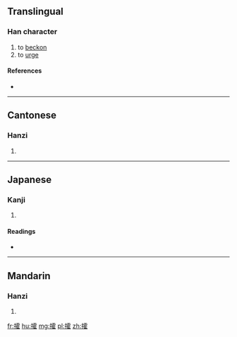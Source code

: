==Translingual==

===Han character===
{{Han char|rn=64|rad=手|as=16|sn=19|four=5101<sub>4</sub>|canj=手一月土 (QMBG)|ids=⿰[[扌]][[霍]]}}

# to [[beckon]]
# to [[urge]]

====References====
* {{Han ref|kx=0462.230|dkj=12951|dj=0811.230|hdz=31982.110|uh=6509|ud=25865|bh=F245|bd=62021}}

----

==Cantonese==

===Hanzi===
{{yue-hanzi|jyut=[[fok3]]|y=fok3}}

# {{defn|lang=yue|sort=手16}}

----

==Japanese==

===Kanji===
{{ja-kanji|grade=|rs=手16}}

# {{defn|lang=ja|sort=手16}}

====Readings====
* {{ja-readings|on=[[かく]] (kaku)|kun=}}

----

==Mandarin==

===Hanzi===
{{cmn-hanzi|pin=[[huò]] ([[huo4]])|wg=huo<sup>4</sup>}}

# {{defn|lang=cmn|sort=手16}}

[[fr:攉]]
[[hu:攉]]
[[mg:攉]]
[[pl:攉]]
[[zh:攉]]